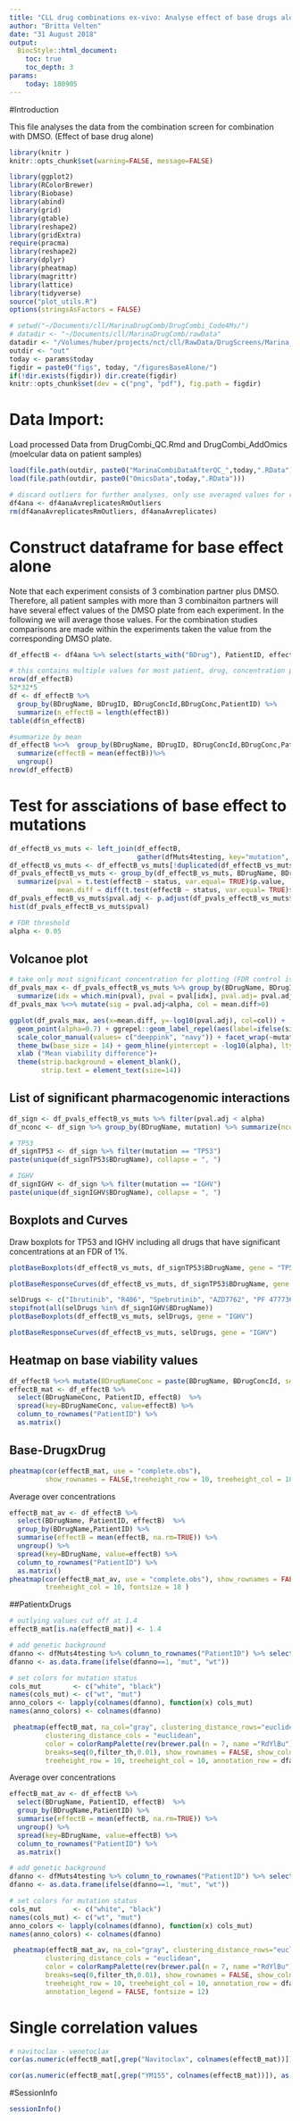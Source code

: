 ```yaml
---
title: "CLL drug combinations ex-vivo: Analyse effect of base drugs alone"
author: "Britta Velten"
date: "31 August 2018"
output:
  BiocStyle::html_document:
    toc: true
    toc_depth: 3
params: 
    today: 180905
---
```


#Introduction

This file analyses the data from the combination screen for combination with DMSO. (Effect of base drug alone)

```r
library(knitr )
knitr::opts_chunk$set(warning=FALSE, message=FALSE)
```

```r
library(ggplot2)
library(RColorBrewer)
library(Biobase)
library(abind)
library(grid)
library(gtable)
library(reshape2)
library(gridExtra)
require(pracma)
library(reshape2)
library(dplyr)
library(pheatmap)
library(magrittr)
library(lattice)
library(tidyverse)
source("plot_utils.R")
options(stringsAsFactors = FALSE)
```

```r
# setwd("~/Documents/cll/MarinaDrugComb/DrugCombi_Code4Ms/")
# datadir <- "~/Documents/cll/MarinaDrugComb/rawData"
datadir <- "/Volumes/huber/projects/nct/cll/RawData/DrugScreens/Marina_CombiScreen/"
outdir <- "out"
today <- params$today
figdir = paste0("figs", today, "/figuresBaseAlone/")
if(!dir.exists(figdir)) dir.create(figdir)
knitr::opts_chunk$set(dev = c("png", "pdf"), fig.path = figdir)
```


# Data Import:
Load processed Data from DrugCombi_QC.Rmd and DrugCombi_AddOmics (moelcular data on patient samples)
```r
load(file.path(outdir, paste0("MarinaCombiDataAfterQC_",today,".RData")))
load(file.path(outdir, paste0("OmicsData",today,".RData")))
```

```r
# discard outliers for further analyses, only use averaged values for replicates
df4ana <- df4anaAvreplicatesRmOutliers
rm(df4anaAvreplicatesRmOutliers, df4anaAvreplicates)
```

# Construct dataframe for base effect alone
Note that each experiment consists of 3 combination partner plus DMSO. Therefore, all patient samples with more than 3 combinaiton partners will have several effect values of the DMSO plate from each experiment. In the following we will average those values. For the combination studies comparisons are made within the experiments taken the value from the corresponding DMSO plate.

```r
df_effectB <- df4ana %>% select(starts_with("BDrug"), PatientID, effectB)

# this contains multiple values for most patient, drug, concentration pairs:
nrow(df_effectB)
52*32*5
df <- df_effectB %>%
  group_by(BDrugName, BDrugID, BDrugConcId,BDrugConc,PatientID) %>%
  summarize(n_effectB = length(effectB)) 
table(df$n_effectB)

#summarize by mean
df_effectB %<>%  group_by(BDrugName, BDrugID, BDrugConcId,BDrugConc,PatientID) %>%
  summarize(effectB = mean(effectB))%>%
  ungroup()
nrow(df_effectB)
```

# Test for assciations of base effect to mutations
```r
df_effectB_vs_muts <- left_join(df_effectB,
                                gather(dfMuts4testing, key="mutation", value="status", -PatientID), by="PatientID")
df_effectB_vs_muts <- df_effectB_vs_muts[!duplicated(df_effectB_vs_muts),] #remove duplicates, as info is contained in each combi durg
df_pvals_effectB_vs_muts <- group_by(df_effectB_vs_muts, BDrugName, BDrugID, BDrugConc, BDrugConcId, mutation) %>%
  summarize(pval = t.test(effectB ~ status, var.equal= TRUE)$p.value,
            mean.diff = diff(t.test(effectB ~ status, var.equal= TRUE)$estimate))
df_pvals_effectB_vs_muts$pval.adj <- p.adjust(df_pvals_effectB_vs_muts$pval, method="BH")
hist(df_pvals_effectB_vs_muts$pval)
```


```r
# FDR threshold
alpha <- 0.05
```

## Volcanoe plot
```r
# take only most significant concentration for plotting (FDR control is on level of single concentrations)
df_pvals_max <- df_pvals_effectB_vs_muts %>% group_by(BDrugName, BDrugID, mutation) %>%
  summarize(idx = which.min(pval), pval = pval[idx], pval.adj= pval.adj[idx], mean.diff = mean.diff[idx], conc = BDrugConcId[idx])
df_pvals_max %<>% mutate(sig = pval.adj<alpha, col = mean.diff>0)

ggplot(df_pvals_max, aes(x=mean.diff, y=-log10(pval.adj), col=col)) +
  geom_point(alpha=0.7) + ggrepel::geom_label_repel(aes(label=ifelse(sig, BDrugName, "")),  label.size= NA, fill = NA, size=4.5) +
  scale_color_manual(values= c("deeppink", "navy")) + facet_wrap(~mutation)+ guides(col=FALSE) +
  theme_bw(base_size = 14) + geom_hline(yintercept = -log10(alpha), lty= "dashed", alpha=0.3) +
  xlab ("Mean viability difference")+
  theme(strip.background = element_blank(),
        strip.text = element_text(size=14))

```

## List of significant pharmacogenomic interactions
```r
df_sign <- df_pvals_effectB_vs_muts %>% filter(pval.adj < alpha)
df_nconc <- df_sign %>% group_by(BDrugName, mutation) %>% summarize(nconc =n())

# TP53
df_signTP53 <- df_sign %>% filter(mutation == "TP53")
paste(unique(df_signTP53$BDrugName), collapse = ", ")

# IGHV
df_signIGHV <- df_sign %>% filter(mutation == "IGHV")
paste(unique(df_signIGHV$BDrugName), collapse = ", ")
```

## Boxplots and Curves
Draw boxplots for TP53 and IGHV including all drugs that have significant concentrations at an FDR of 1%.
```r
plotBaseBoxplots(df_effectB_vs_muts, df_signTP53$BDrugName, gene = "TP53")
```
```r
plotBaseResponseCurves(df_effectB_vs_muts, df_signTP53$BDrugName, gene = "TP53")
```

```r
selDrugs <- c("Ibrutinib", "R406", "Spebrutinib", "AZD7762", "PF 477736")
stopifnot(all(selDrugs %in% df_signIGHV$BDrugName))
plotBaseBoxplots(df_effectB_vs_muts, selDrugs, gene = "IGHV")
```

```r
plotBaseResponseCurves(df_effectB_vs_muts, selDrugs, gene = "IGHV")
```

## Heatmap on base viability values
```r
df_effectB %<>% mutate(BDrugNameConc = paste(BDrugName, BDrugConcId, sep="_"))
effectB_mat <- df_effectB %>% 
  select(BDrugNameConc, PatientID, effectB)  %>%
  spread(key=BDrugNameConc, value=effectB) %>% 
  column_to_rownames("PatientID") %>%
  as.matrix()
```

## Base-DrugxDrug
```r
pheatmap(cor(effectB_mat, use = "complete.obs"),
         show_rownames = FALSE,treeheight_row = 10, treeheight_col = 10)
```


Average over concentrations
```r
effectB_mat_av <- df_effectB %>% 
  select(BDrugName, PatientID, effectB)  %>%
  group_by(BDrugName,PatientID) %>%
  summarise(effectB = mean(effectB, na.rm=TRUE)) %>%
  ungroup() %>%
  spread(key=BDrugName, value=effectB) %>% 
  column_to_rownames("PatientID") %>%
  as.matrix()
pheatmap(cor(effectB_mat_av, use = "complete.obs"), show_rownames = FALSE,treeheight_row = 10,
         treeheight_col = 10, fontsize = 18 )
```

##PatientxDrugs
```r
# outlying values cut off at 1.4
effectB_mat[is.na(effectB_mat)] <- 1.4

# add genetic background
dfanno <- dfMuts4testing %>% column_to_rownames("PatientID") %>% select(which(colSums(.) > 10))
dfanno <- as.data.frame(ifelse(dfanno==1, "mut", "wt"))

# set colors for mutation status
cols_mut        <- c("white", "black")
names(cols_mut) <- c("wt", "mut")
anno_colors <- lapply(colnames(dfanno), function(x) cols_mut)
names(anno_colors) <- colnames(dfanno)

 pheatmap(effectB_mat, na_col="gray", clustering_distance_rows="euclidean",
         clustering_distance_cols = "euclidean",
         color = colorRampPalette(rev(brewer.pal(n = 7, name ="RdYlBu")))(140),
         breaks=seq(0,filter_th,0.01), show_rownames = FALSE, show_colnames = FALSE,
         treeheight_row = 10, treeheight_col = 10, annotation_row = dfanno, annotation_colors =anno_colors, annotation_legend = FALSE)
```

Average over concentrations
```r
effectB_mat_av <- df_effectB %>% 
  select(BDrugName, PatientID, effectB)  %>%
  group_by(BDrugName,PatientID) %>%
  summarise(effectB = mean(effectB, na.rm=TRUE)) %>%
  ungroup() %>%
  spread(key=BDrugName, value=effectB) %>% 
  column_to_rownames("PatientID") %>%
  as.matrix()

# add genetic background
dfanno <- dfMuts4testing %>% column_to_rownames("PatientID") %>% select(which(colSums(.) > 10))
dfanno <- as.data.frame(ifelse(dfanno==1, "mut", "wt"))

# set colors for mutation status
cols_mut        <- c("white", "black")
names(cols_mut) <- c("wt", "mut")
anno_colors <- lapply(colnames(dfanno), function(x) cols_mut)
names(anno_colors) <- colnames(dfanno)

 pheatmap(effectB_mat_av, na_col="gray", clustering_distance_rows="euclidean",
         clustering_distance_cols = "euclidean",
         color = colorRampPalette(rev(brewer.pal(n = 7, name ="RdYlBu")))(140),
         breaks=seq(0,filter_th,0.01), show_rownames = FALSE, show_colnames = TRUE,
         treeheight_row = 10, treeheight_col = 10, annotation_row = dfanno, annotation_colors =anno_colors,
         annotation_legend = FALSE, fontsize = 12)
```


# Single correlation values
```r
# navitoclax - venetoclax
cor(as.numeric(effectB_mat[,grep("Navitoclax", colnames(effectB_mat))]), as.numeric(effectB_mat[,grep("Venetoclax", colnames(effectB_mat))]))

cor(as.numeric(effectB_mat[,grep("YM155", colnames(effectB_mat))]), as.numeric(effectB_mat[,grep("SNS-032", colnames(effectB_mat))]))

```

#SessionInfo
```r
sessionInfo()
```


